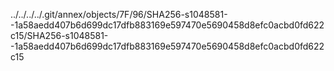 ../../../../.git/annex/objects/7F/96/SHA256-s1048581--1a58aedd407b6d699dc17dfb883169e597470e5690458d8efc0acbd0fd622c15/SHA256-s1048581--1a58aedd407b6d699dc17dfb883169e597470e5690458d8efc0acbd0fd622c15